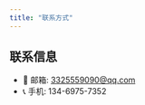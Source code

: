 ```yaml
---
title: "联系方式"
---
```


## 联系信息
- 📧 邮箱: [3325559090@qq.com](mailto:3325559090@qq.com)
- 📞 手机: 134-6975-7352